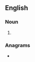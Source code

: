 ==English==

===Noun===
{{head|en|noun form}}

# {{plural of|pelmeni|lang=en}}

===Anagrams===
* {{anagrams|en|a=eeilmnps|LePenism}}